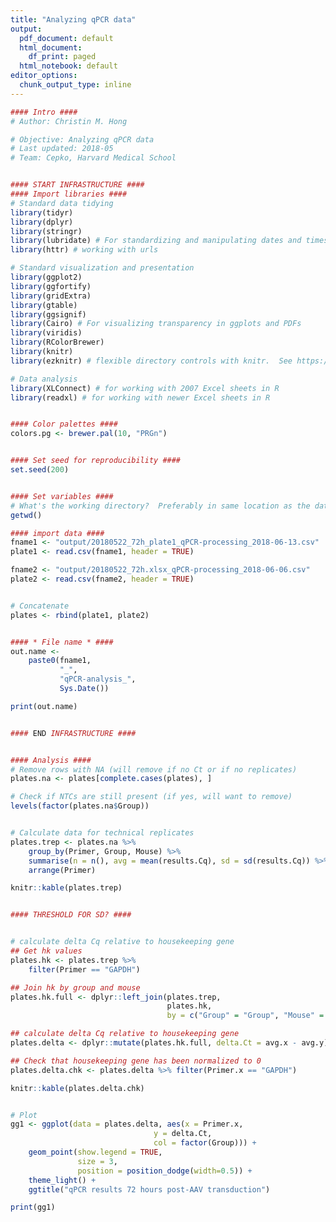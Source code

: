 ```yaml
---
title: "Analyzing qPCR data"
output:
  pdf_document: default
  html_document:
    df_print: paged
  html_notebook: default
editor_options:
  chunk_output_type: inline
---
```



```r
#### Intro ####
# Author: Christin M. Hong

# Objective: Analyzing qPCR data
# Last updated: 2018-05
# Team: Cepko, Harvard Medical School


#### START INFRASTRUCTURE ####
#### Import libraries ####
# Standard data tidying
library(tidyr)
library(dplyr)
library(stringr)
library(lubridate) # For standardizing and manipulating dates and times
library(httr) # working with urls

# Standard visualization and presentation
library(ggplot2)
library(ggfortify)
library(gridExtra)
library(gtable)
library(ggsignif)
library(Cairo) # For visualizing transparency in ggplots and PDFs
library(viridis)
library(RColorBrewer)
library(knitr)
library(ezknitr) # flexible directory controls with knitr.  See https://deanattali.com/blog/ezknitr-package/

# Data analysis
library(XLConnect) # for working with 2007 Excel sheets in R
library(readxl) # for working with newer Excel sheets in R


#### Color palettes ####
colors.pg <- brewer.pal(10, "PRGn")


#### Set seed for reproducibility ####
set.seed(200)


#### Set variables ####
# What's the working directory?  Preferably in same location as the data and Rproject.
getwd()

#### import data ####
fname1 <- "output/20180522_72h_plate1_qPCR-processing_2018-06-13.csv"
plate1 <- read.csv(fname1, header = TRUE)

fname2 <- "output/20180522_72h.xlsx_qPCR-processing_2018-06-06.csv"
plate2 <- read.csv(fname2, header = TRUE)


# Concatenate
plates <- rbind(plate1, plate2)


#### * File name * ####
out.name <-
    paste0(fname1,
           "_",
           "qPCR-analysis_",
           Sys.Date())

print(out.name)


#### END INFRASTRUCTURE ####


#### Analysis ####
# Remove rows with NA (will remove if no Ct or if no replicates)
plates.na <- plates[complete.cases(plates), ]

# Check if NTCs are still present (if yes, will want to remove)
levels(factor(plates.na$Group))


# Calculate data for technical replicates
plates.trep <- plates.na %>%
    group_by(Primer, Group, Mouse) %>%
    summarise(n = n(), avg = mean(results.Cq), sd = sd(results.Cq)) %>%
    arrange(Primer)

knitr::kable(plates.trep)


#### THRESHOLD FOR SD? ####


# calculate delta Cq relative to housekeeping gene
## Get hk values
plates.hk <- plates.trep %>%
    filter(Primer == "GAPDH")

## Join hk by group and mouse
plates.hk.full <- dplyr::left_join(plates.trep,
                                   plates.hk,
                                   by = c("Group" = "Group", "Mouse" = "Mouse"))

## calculate delta Cq relative to housekeeping gene
plates.delta <- dplyr::mutate(plates.hk.full, delta.Ct = avg.x - avg.y)

## Check that housekeeping gene has been normalized to 0
plates.delta.chk <- plates.delta %>% filter(Primer.x == "GAPDH")

knitr::kable(plates.delta.chk)


# Plot
gg1 <- ggplot(data = plates.delta, aes(x = Primer.x,
                                y = delta.Ct,
                                col = factor(Group))) +
    geom_point(show.legend = TRUE,
               size = 3,
               position = position_dodge(width=0.5)) +
    theme_light() +
    ggtitle("qPCR results 72 hours post-AAV transduction")

print(gg1)

```

